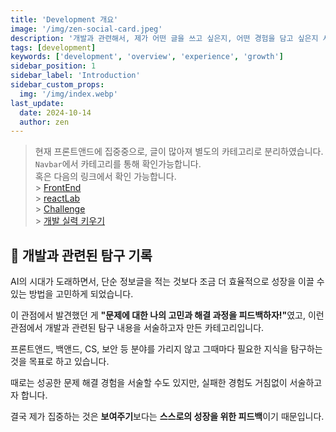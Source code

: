 ```yaml
---
title: 'Development 개요'
image: '/img/zen-social-card.jpeg'
description: '개발과 관련해서, 제가 어떤 글을 쓰고 싶은지, 어떤 경험을 담고 싶은지 서술한 글입니다. 단순 기술적 서술일 수 있지만, 주로 문제 해결의 관점에서 담고자 했습니다.'
tags: [development]
keywords: ['development', 'overview', 'experience', 'growth']
sidebar_position: 1
sidebar_label: 'Introduction'
sidebar_custom_props:
  img: '/img/index.webp'
last_update:
  date: 2024-10-14
  author: zen
---
```


> 현재 프론트앤드에 집중중으로, 글이 많아져 별도의 카테고리로 분리하였습니다. <br/> `Navbar`에서 카테고리를 통해 확인가능합니다. <br/>
> 혹은 다음의 링크에서 확인 가능합니다.<br/> > [FrontEnd](/frontEnd) <br/> > [reactLab](/reactLab)<br/> > [Challenge](/challenge) <br/> > [개발 실력 키우기](/skills)<br/>

## 🔬 개발과 관련된 탐구 기록

AI의 시대가 도래하면서, 단순 정보글을 적는 것보다 조금 더 효율적으로 성장을 이끌 수 있는 방법을 고민하게 되었습니다.

이 관점에서 발견했던 게 <strong>"문제에 대한 나의 고민과 해결 과정을 피드백하자!"</strong>였고, 이런 관점에서 개발과 관련된 탐구 내용을 서술하고자 만든 카테고리입니다.

프론트앤드, 백앤드, CS, 보안 등 분야를 가리지 않고 그때마다 필요한 지식을 탐구하는 것을 목표로 하고 있습니다.

때로는 성공한 문제 해결 경험을 서술할 수도 있지만, 실패한 경험도 거침없이 서술하고자 합니다.

결국 제가 집중하는 것은 <strong>보여주기</strong>보다는 <strong>스스로의 성장을 위한 피드백</strong>이기 때문입니다.
